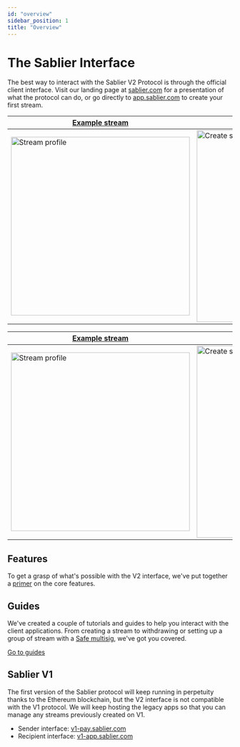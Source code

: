 ```yaml
---
id: "overview"
sidebar_position: 1
title: "Overview"
---
```


# The Sablier Interface

The best way to interact with the Sablier V2 Protocol is through the official client interface. Visit our landing page
at [sablier.com](https://sablier.com) for a presentation of what the protocol can do, or go directly to
[app.sablier.com](https://app.sablier.com) to create your first stream.

| [Example stream](https://app.sablier.com/stream/LL2-11155111-3/)              | [Create stream](http://app.sablier.com/gallery/)                        |
| ----------------------------------------------------------------------------- | ----------------------------------------------------------------------- |
| <img alt="Stream profile" width="400" src="/screenshots/stream-profile.png"/> | <img alt="Create stream" width="430" src="/screenshots/gallery-2.png"/> |

| [Example stream](http://app.sablier.com/stream/LD-5-12/)                      | [Create stream](http://app.sablier.com/gallery/)                        |
| ----------------------------------------------------------------------------- | ----------------------------------------------------------------------- |
| <img alt="Stream profile" width="400" src="/screenshots/stream-profile.png"/> | <img alt="Create stream" width="430" src="/screenshots/gallery-2.png"/> |

## Features

To get a grasp of what's possible with the V2 interface, we've put together a [primer](/apps/features) on the core
features.

## Guides

We've created a couple of tutorials and guides to help you interact with the client applications. From creating a stream
to withdrawing or setting up a group of stream with a [Safe multisig](https://safe.global), we've got you covered.

[Go to guides](/apps/guides)

## Sablier V1

The first version of the Sablier protocol will keep running in perpetuity thanks to the Ethereum blockchain, but the V2
interface is not compatible with the V1 protocol. We will keep hosting the legacy apps so that you can manage any
streams previously created on V1.

- Sender interface: [v1-pay.sablier.com](https://v1-pay.sablier.com)
- Recipient interface: [v1-app.sablier.com](https://v1-app.sablier.com)
